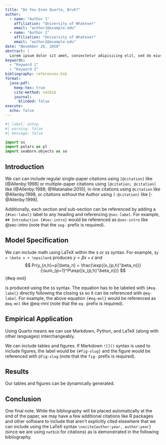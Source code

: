 ```yaml
---
title: "Do You Even Quarto, Bruh?"
author: 
  - name: "Author 1"
    affiliation: "University of Whatever"
    email: "author1@example.edu"
  - name: "Author 2"
    affiliation: "University of Whatever"
    email: "author2@example.edu"
date: "November 26, 2050"
abstract: | 
  Lorem ipsum dolor sit amet, consectetur adipisicing elit, sed do eiusmod tempor incididunt ut labore et dolore magna aliqua. Ut enim ad minim veniam, quis nostrud exercitation ullamco laboris nisi ut aliquip ex ea commodo consequat. Duis aute irure dolor in reprehenderit in voluptate velit esse cillum dolore eu fugiat nulla pariatur. Excepteur sint occaecat cupidatat non proident, sunt in culpa qui officia deserunt mollit anim id est laborum.
keywords:
  - "Keyword 1"
  - "Keyword 2"
bibliography: references.bib
format: 
  jasa-pdf: 
    keep-tex: true
    cite-method: natbib
    journal:
      blinded: false
execute:
  echo: false
---
```


```python
#| label: setup
#| warning: false
#| message: false

import os
import polars as pl
import seaborn.objects as so
```

## Introduction {#sec-intro}

We can can include regular single-paper citations using `[@citation]` like [@Allenby:1998] or multiple-paper citations using `[@citation; @citation]` like [@Allenby:1998; @Watanabe:2010], in-line citations using `@citation` like @Allenby:1998, or citations without the Author using `[-@citation]` like [-@Allenby:1998].

Additionally, each section and sub-section can be referenced by adding a `{#sec-label}` label to any heading and referencing `@sec-label`. For example, `## Introduction {#sec-intro}` would be referenced as `@sec-intro` like @sec-intro (note that the `seg-` prefix is required).

## Model Specification {#sec-model}

We can include math using LaTeX within the `$` or `$$` syntax. For example, `$y = \beta x + \epsilon$` produces $y = \beta x + \epsilon$ and
$$
Pr(y_{n,h}=p|\beta_n) = \frac{\exp{(x_{p,h}'\beta_n)}}{\sum_{p=1}^P\exp{(x_{p,h}'\beta_n)}}
$$ {#eq-mnl}

\noindent is produced using the `$$` syntax. The equation has to be labeled with `{#eq-label}` directly following the closing `$$` so it can be referenced with `@eq-label`. For example, the above equation `{#eq-mnl}` would be referenced as `@eq-mnl` like @eq-mnl (note that the `eq-` prefix is required).

## Empirical Application {#sec-data}

Using Quarto means we can use Markdown, Python, and LaTeX (along with other languages) interchangeably.

We can include tables and figures. If Markdown `![]()` syntax is used to include figures, the label would be `{#fig-slug}` and the figure would be referenced with `@fig-slug` (note that the `fig-` prefix is required).

## Results {#sec-results}

Our tables and figures can be dynamically generated.

## Conclusion {#sec-concl}

One final note. While the bibliography will be placed automatically at the end of the paper, we may have a few additional citations like R packages and other software to include that aren't explicitly cited elsewhere that we can include using the LaTeX syntax `\nocite{author:year, author:year}` (since we are using `natbib` for citations) as is demonstrated in the following bibliography.

\nocite{bayesm:2018, loo:2018}
